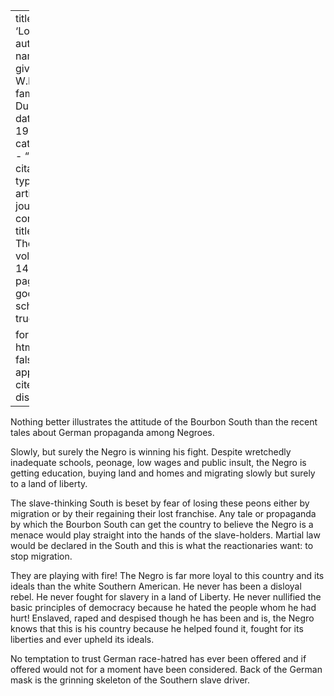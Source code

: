 
---
title: 'Loyalty'
author:
  - name:
      given: W.E.B.
      family: Du Bois
date: May 1917
categories: 
  - ""
citation: 
  type: article-journal
  container-title: The Crisis
  volume: 14
  issue: 1
  page: 8
google-scholar: true

format:
  html:
    toc: false
    appendix-cite-as: display
---


Nothing better illustrates the attitude of the Bourbon South than the recent tales about German propaganda among Negroes.

Slowly, but surely the Negro is winning his fight. Despite wretchedly inadequate schools, peonage, low wages and public insult, the Negro is getting education, buying land and homes and migrating slowly but surely to a land of liberty.

The slave-thinking South is beset by fear of losing these peons either by migration or by their regaining their lost franchise. Any tale or propaganda by which the Bourbon South can get the country to believe the Negro is a menace would play straight into the hands of the slave-holders. Martial law would be declared in the South and this is what the reactionaries want: to stop migration.

They are playing with fire! The Negro is far more loyal to this country and its ideals than the white Southern American. He never has been a disloyal rebel. He never fought for slavery in a land of Liberty. He never nullified the basic principles of democracy because he hated the people whom he had hurt! Enslaved, raped and despised though he has been and is, the Negro knows that this is his country because he helped found it, fought for its liberties and ever upheld its ideals.

No temptation to trust German race-hatred has ever been offered and if offered would not for a moment have been considered. Back of the German mask is the grinning skeleton of the Southern slave driver.


